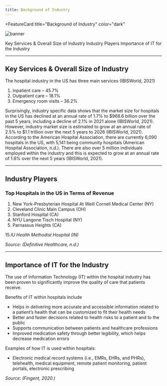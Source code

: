 ```yaml
---
title: Background of Industry
---
```



<FeatureCard
  title="Background of Industry"
  color="dark"
  >

![banner](images/background.jpg)

</FeatureCard>

<AnchorLinks>
  <AnchorLink>Key Services & Overall Size of Industry</AnchorLink>
  <AnchorLink>Industry Players</AnchorLink>
  <AnchorLink>Importance of IT for the Industry</AnchorLink>
</AnchorLinks>

***

## Key Services & Overall Size of Industry

The hospital industry in the US has three main services (IBISWorld, 2021)

1. Inpatient care – 45.7%
2. Outpatient care – 18.1%
3. Emergency room visits – 36.2%

Surprisingly, industry specific data shows that the market size for hospitals in the US has declined at an annual rate of 1.7% to $968.6 billion over the past 5 years, including a decline of 2.1% in 2021 alone (IBISWorld, 2021). However, industry market size is estimated to grow at an annual rate of 2.5% to $1.1 trillion over the next 5 years to 2026 (IBISWorld, 2021).
 
According to the American Hospital Association, there are currently 6,090 hospitals in the US, with 5,141 being community hospitals (American Hospital Association, n.d.). There are also over 5 million individuals employed within the industry and this is expected to grow at an annual rate of 1.6% over the next 5 years (IBISWorld, 2021).

***

## Industry Players

### **Top Hospitals in the US in Terms of Revenue**

1. New York-Presbyterian Hospital At Weill Cornell Medical Center (NY)
2. Cleveland Clinic Main Campus (OH)
3. Stanford Hospital (CA)
4. NYU Langone Tisch Hospital (NY)
5. Parnassus Heights (CA)


15.*IU Health Methodist Hospital (IN)*


*Source: (Definitive Healthcare, n.d.)*

***

## Importance of IT for the Industry

The use of Information Technology (IT) within the hospital industry has been proven to significantly improve the quality of care that patients receive. 

Benefits of IT within hospitals include 
  - Helps in delivering more accurate and accessible information related to a patient’s health that can be customized to fit their health needs
  - Better and faster decisions related to health risks to a patient and to the public 
  - Supports communication between patients and healthcare professions 
  - Improved medication safety through better legibility, which helps decrease medication errors

Examples of how IT is used within hospitals:
  - Electronic medical record systems (i.e., EMRs, EHRs, and PHRs), telehealth, medical equipment, remote patient monitoring, patient portals, electronic prescribing

*Source: (Fingent, 2020.)*
